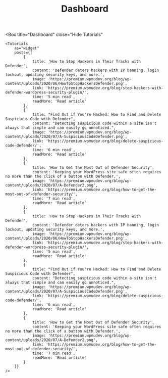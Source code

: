 
<header class="sui-header">
	<h1 class="sui-header-title">Dashboard</h1>
</header>

<Box
	title="Dashboard"
	close="Hide Tutorials"
>
	<Tutorials
		as="widget"
		posts={[
			{
				title: 'How to Stop Hackers in Their Tracks with Defender',
				content: 'Defender deters hackers with IP banning, login lockout, updating security keys, and more.',
				image: 'https://premium.wpmudev.org/blog/wp-content/uploads/2020/06/HowToStopHackersDefender.png',
				link: 'https://premium.wpmudev.org/blog/stop-hackers-with-defender-wordpress-security-plugin/',
				time: '5 min read',
				readMore: 'Read article'
			},
			{
				title: "Find Out if You're Hacked: How to Find and Delete Suspicious Code with Defender",
				content: "Detecting suspicious code within a site isn't always that simple and can easily go unnoticed.",
				image: 'https://premium.wpmudev.org/blog/wp-content/uploads/2020/07/A-SuspiciousCodeDefender.png',
				link: 'https://premium.wpmudev.org/blog/delete-suspicious-code-defender/',
				time: '6 min read',
				readMore: 'Read article'
			},
			{
				title: 'How to Get the Most Out of Defender Security',
				content: 'Keeping your WordPress site safe often requires no more than the click of a button with Defender.',
				image: 'https://premium.wpmudev.org/blog/wp-content/uploads/2020/07/A-Defender2.png',
				link: 'https://premium.wpmudev.org/blog/how-to-get-the-most-out-of-defender-security/',
				time: '7 min read',
				readMore: 'Read article'
			},
			{
				title: 'How to Stop Hackers in Their Tracks with Defender',
				content: 'Defender deters hackers with IP banning, login lockout, updating security keys, and more.',
				image: 'https://premium.wpmudev.org/blog/wp-content/uploads/2020/06/HowToStopHackersDefender.png',
				link: 'https://premium.wpmudev.org/blog/stop-hackers-with-defender-wordpress-security-plugin/',
				time: '5 min read',
				readMore: 'Read article'
			},
			{
				title: "Find Out if You're Hacked: How to Find and Delete Suspicious Code with Defender",
				content: "Detecting suspicious code within a site isn't always that simple and can easily go unnoticed.",
				image: 'https://premium.wpmudev.org/blog/wp-content/uploads/2020/07/A-SuspiciousCodeDefender.png',
				link: 'https://premium.wpmudev.org/blog/delete-suspicious-code-defender/',
				time: '6 min read',
				readMore: 'Read article'
			},
			{
				title: 'How to Get the Most Out of Defender Security',
				content: 'Keeping your WordPress site safe often requires no more than the click of a button with Defender.',
				image: 'https://premium.wpmudev.org/blog/wp-content/uploads/2020/07/A-Defender2.png',
				link: 'https://premium.wpmudev.org/blog/how-to-get-the-most-out-of-defender-security/',
				time: '7 min read',
				readMore: 'Read article'
			}
		]}
	/>
</Box>
